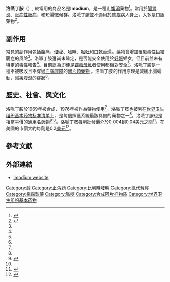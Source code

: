{{drugbox
| Verifiedfields = changed
| Watchedfields = changed
| verifiedrevid = 416898838
| IUPAC_name = 4-[4-(4-Chlorophenyl)-4-hydroxypiperidin-1-yl]-''N,N''-dimethyl-2,2-diphenylbutanamide
| image = Loperamide.svg
| width = 250
| image2 = Loperamide 3D ball.png
| width2 = 235
<!--Clinical data-->
| pronounce = {{IPAc-en|l|oʊ|ˈ|p|ɛr|ə|m|aɪ|d}}
| tradename = Imodium, others<ref name=Names>Drugs.com [http://www.drugs.com/international/loperamide.html International brands for loperamide] {{Wayback|url=http://www.drugs.com/international/loperamide.html |date=20170909005921 }} Page accessed Sept 4, 2015</ref>
| Drugs.com = {{drugs.com|monograph|loperamide-hydrochloride}}
| MedlinePlus = a682280
| pregnancy_AU = B3 
| pregnancy_US = C
| legal_AU = S2
| legal_CA = OTC
| legal_UK = GSL
| legal_US = OTC
| routes_of_administration = Oral
<!--Pharmacokinetic data-->
| bioavailability = 0.3%
| protein_bound = 97%
| metabolism = [[Liver|Liver]] (extensive)
| elimination_half-life = 9–14 hours<ref name=AHFS2015/>
| excretion = Faeces (30–40%), urine (1%)
<!--Identifiers-->
| IUPHAR_ligand = 7215
| CAS_number_Ref = {{cascite|correct|??}}
| CAS_number = 53179-11-6
| CAS_number2 = 34552-83-5
| CAS_number2_comment = with HCl
| ATC_prefix = A07
| ATC_suffix = DA03
| ATC_supplemental = <br />{{ATC|A07|DA05}} (oxide)
| PubChem = 3955
| DrugBank_Ref = {{drugbankcite|changed|drugbank}}
| DrugBank = DB00836
| ChemSpiderID_Ref = {{chemspidercite|correct|chemspider}}
| ChemSpiderID = 3818
| UNII_Ref = {{fdacite|correct|FDA}}
| UNII = 6X9OC3H4II
| KEGG_Ref = {{keggcite|correct|kegg}}
| KEGG = D08144
| ChEBI_Ref = {{ebicite|changed|EBI}}
| ChEBI = 6532
| ChEMBL_Ref = {{ebicite|correct|EBI}}
| ChEMBL = 841
| synonyms = R-18553
<!--Chemical data-->
| C=29 | H=33 | Cl=1 | N=2 | O=2
| molecular_weight = 477.037 g/mol (513.506 with HCl)
| SMILES = ClC1=CC=C(C2(CCN(CC2)CCC(C3=CC=CC=C3)(C(N(C)C)=O)C4=CC=CC=C4)O)C=C1
| StdInChI_Ref = {{stdinchicite|correct|chemspider}}
| StdInChI = 1S/C29H33ClN2O2/c1-31(2)27(33)29(24-9-5-3-6-10-24,25-11-7-4-8-12-25)19-22-32-20-17-28(34,18-21-32)23-13-15-26(30)16-14-23/h3-16,34H,17-22H2,1-2H3
| StdInChIKey_Ref = {{stdinchicite|correct|chemspider}}
| StdInChIKey = RDOIQAHITMMDAJ-UHFFFAOYSA-N
}}
'''洛哌丁胺'''（{{Lang|en|loperamide}}）, 較常用的商品名是'''Imodium'''，是一種止[[腹瀉|腹瀉]]藥物<ref name=":1">{{Cite web|url=http://www.drugs.com/international/loperamide.html|title=International brands for loperamide|accessdate=2015-09-04|author=Drugs.com|date=|publisher=|archive-date=2017-09-09|archive-url=https://web.archive.org/web/20170909005921/https://www.drugs.com/international/loperamide.html|dead-url=no}}</ref>。常用於[[腸胃炎|腸胃炎]]、[[炎症性肠病|炎症性肠病]]、和短腸徵候群。洛哌丁胺並不適用於[[痢疾|痢疾]]病人身上，大多是口服藥物<ref name=":0">{{Cite web|url=http://www.drugs.com/monograph/loperamide-hydrochloride.html|title=Loperamide Hydrochloride|accessdate=Aug 25, 2015|author=|date=|publisher=The American Society of Health-System Pharmacists|archive-date=2018-11-01|archive-url=https://web.archive.org/web/20181101070913/https://www.drugs.com/monograph/loperamide-hydrochloride.html|dead-url=no}}</ref>。

==副作用 ==
常見的副作用包括腹痛、[[便秘|便秘]]、嗜睡、[[呕吐|呕吐]]和[[口乾|口乾]]舌燥。藥物會增加罹患毒性巨結腸症的風險<ref name=":1" />。洛哌丁胺還尚未確定，是否能安全使用於[[妊娠|妊娠]]婦女，但目前並未有特定的毒性報告<ref name=":1" />。目前認為即便是[[母乳餵養|餵養母乳]]者使用都相對安全<ref name=":1" />。洛哌丁胺是一種不被吸收且不穿過[[血腦屏障|血腦屏障]]的[[鴉片類藥物|鴉片類藥物]] 。洛哌丁胺的作用原理是減緩小腸蠕動，減緩腹瀉的症狀<ref name=":0" />。

== 歷史、社會、與文化==
洛哌丁胺於1969年被合成，1976年被作為藥物使用<ref name=":1" />。洛哌丁胺也被列在[[世界卫生组织基本药物标准清单|世界卫生组织基本药物标准清单]]上，是每個照護系統最該具備的藥物之一<ref name=":1" />。洛哌丁胺也是相當平價的[[通用名药物|通用名药物]]<ref name="AHFS2015">{{cite web|url=http://www.drugs.com/monograph/loperamide-hydrochloride.html|title=Loperamide Hydrochloride|accessdate=Aug 25, 2015|publisher=The American Society of Health-System Pharmacists|archive-date=2018-11-01|archive-url=https://web.archive.org/web/20181101070913/https://www.drugs.com/monograph/loperamide-hydrochloride.html|dead-url=no}}</ref><ref name=":0" />。洛哌丁胺每劑批發價介於0.004到0.04美元之間<ref>{{Cite web|url=http://erc.msh.org/dmpguide/resultsdetail.cfm?language=english&code=LOP2T&s_year=2014&year=2014&str=2%20mg&desc=Loperamide%20HCl&pack=new&frm=TAB-CAP&rte=PO&class_code2=17%2E&supplement=&class_name=%2802%2E3%2E%29Medicines%20for%20other%20common%20symptoms%20in%20palliative%20care%3Cbr%3E%2817%2E%29Gastrointestinal%20medicines%3Cbr%3E|title=Loperamide HCL|accessdate=26 August 2015|author=International Drug Price Indicator Guide|date=|publisher=|deadurl=yes|archiveurl=https://web.archive.org/web/20170510095624/http://erc.msh.org/dmpguide/resultsdetail.cfm?language=english&code=LOP2T&s_year=2014&year=2014&str=2%20mg&desc=Loperamide%20HCl&pack=new&frm=TAB-CAP&rte=PO&class_code2=17.&supplement=&class_name=%2802.3.%29Medicines%20for%20other%20common%20symptoms%20in%20palliative%20care%3Cbr%3E%2817.%29Gastrointestinal%20medicines%3Cbr%3E|archivedate=2017年5月10日}}</ref>。在美國的市價大約每劑是0.2[[美元|美元]]<ref>{{Cite web|url=https://data.medicaid.gov/Drug-Prices/NADAC-National-Average-Drug-Acquisition-Cost-/a4y5-998d|title=Loperamide|accessdate=16 April 2016|author=NADAC (National Average Drug Acquisition Cost) Centers for Medicare and Medicaid Services.|date=|publisher=|archive-date=2017-01-18|archive-url=https://web.archive.org/web/20170118223239/https://data.medicaid.gov/Drug-Prices/NADAC-National-Average-Drug-Acquisition-Cost-/a4y5-998d|dead-url=yes}}</ref>。

==參考文獻==
{{Reflist|30em}}

==外部連結==
* [http://imodium.com/ Imodium website] {{Wayback|url=http://imodium.com/ |date=20210419192516 }}

{{Antidiarrheals, intestinal anti-inflammatory/anti-infective agents}}

[[Category:醇|Category:醇]]
[[Category:止泻药|Category:止泻药]]
[[Category:比利時發明|Category:比利時發明]]
[[Category:氯代芳烴|Category:氯代芳烴]]
[[Category:楊森製藥|Category:楊森製藥]]
[[Category:哌啶|Category:哌啶]]
[[Category:合成阿片样物质|Category:合成阿片样物质]]
[[Category:世界卫生组织基本药物|Category:世界卫生组织基本药物]]